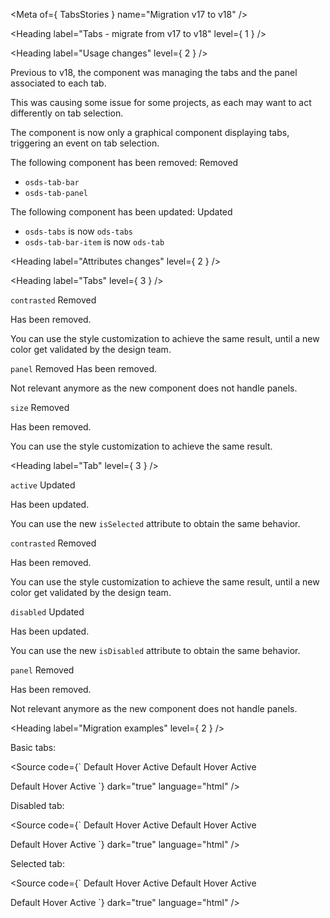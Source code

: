 
<Meta of={ TabsStories } name="Migration v17 to v18" />

<Heading label="Tabs - migrate from v17 to v18" level={ 1 } />

<Heading label="Usage changes" level={ 2 } />

Previous to v18, the component was managing the tabs and the panel associated to each tab.

This was causing some issue for some projects, as each may want to act differently on tab selection.

The component is now only a graphical component displaying tabs, triggering an event on tab selection.

The following component has been removed: <Badge color="critical" size="sm">Removed</Badge>
- `osds-tab-bar`
- `osds-tab-panel`

The following component has been updated: <Badge color="information" size="sm">Updated</Badge>
- `osds-tabs` is now `ods-tabs`
- `osds-tab-bar-item` is now `ods-tab`

<Heading label="Attributes changes" level={ 2 } />

<Heading label="Tabs" level={ 3 } />

`contrasted` <Badge color="critical" size="sm">Removed</Badge>

Has been removed.

You can use the style customization to achieve the same result, until a new color get validated by the design team.

`panel`  <Badge color="critical" size="sm">Removed</Badge>
Has been removed.

Not relevant anymore as the new component does not handle panels.

`size` <Badge color="critical" size="sm">Removed</Badge>

Has been removed.

You can use the style customization to achieve the same result.

<Heading label="Tab" level={ 3 } />

`active` <Badge color="information" size="sm">Updated</Badge>

Has been updated.

You can use the new `isSelected` attribute to obtain the same behavior.

`contrasted` <Badge color="critical" size="sm">Removed</Badge>

Has been removed.

You can use the style customization to achieve the same result, until a new color get validated by the design team.

`disabled` <Badge color="information" size="sm">Updated</Badge>

Has been updated.

You can use the new `isDisabled` attribute to obtain the same behavior.

`panel` <Badge color="critical" size="sm">Removed</Badge>

Has been removed.

Not relevant anymore as the new component does not handle panels.

<Heading label="Migration examples" level={ 2 } />

Basic tabs:

<Source code={`
<osds-tabs>
  <osds-tab-bar slot="top">
    <osds-tab-bar-item panel="default">Default</osds-tab-bar-item>
    <osds-tab-bar-item panel="hover">Hover</osds-tab-bar-item>
    <osds-tab-bar-item panel="active">Active</osds-tab-bar-item>
  </osds-tab-bar>
  <osds-tab-panel name="default">Default</osds-tab-panel>
  <osds-tab-panel name="hover">Hover</osds-tab-panel>
  <osds-tab-panel name="active">Active</osds-tab-panel>
</osds-tabs>

<!-- is now -->

<ods-tabs>
  <ods-tab>Default</ods-tab>
  <ods-tab>Hover</ods-tab>
  <ods-tab>Active</ods-tab>
</ods-tabs>
<!-- ... your own panel/view/page management ... -->
`}
        dark="true"
        language="html" />

Disabled tab:

<Source code={`
<osds-tabs>
  <osds-tab-bar slot="top">
    <osds-tab-bar-item disabled panel="default">Default</osds-tab-bar-item>
    <osds-tab-bar-item panel="hover">Hover</osds-tab-bar-item>
    <osds-tab-bar-item panel="active">Active</osds-tab-bar-item>
  </osds-tab-bar>
  <osds-tab-panel name="default">Default</osds-tab-panel>
  <osds-tab-panel name="hover">Hover</osds-tab-panel>
  <osds-tab-panel name="active">Active</osds-tab-panel>
</osds-tabs>

<!-- is now -->

<ods-tabs>
  <ods-tab is-disabled>Default</ods-tab>
  <ods-tab>Hover</ods-tab>
  <ods-tab>Active</ods-tab>
</ods-tabs>
<!-- ... your own panel/view/page management ... -->
`}
        dark="true"
        language="html" />

Selected tab:

<Source code={`
<osds-tabs>
  <osds-tab-bar slot="top">
    <osds-tab-bar-item active panel="default">Default</osds-tab-bar-item>
    <osds-tab-bar-item panel="hover">Hover</osds-tab-bar-item>
    <osds-tab-bar-item panel="active">Active</osds-tab-bar-item>
  </osds-tab-bar>
  <osds-tab-panel name="default">Default</osds-tab-panel>
  <osds-tab-panel name="hover">Hover</osds-tab-panel>
  <osds-tab-panel name="active">Active</osds-tab-panel>
</osds-tabs>

<!-- is now -->

<ods-tabs>
  <ods-tab is-selected>Default</ods-tab>
  <ods-tab>Hover</ods-tab>
  <ods-tab>Active</ods-tab>
</ods-tabs>
<!-- ... your own panel/view/page management ... -->
`}
        dark="true"
        language="html" />
